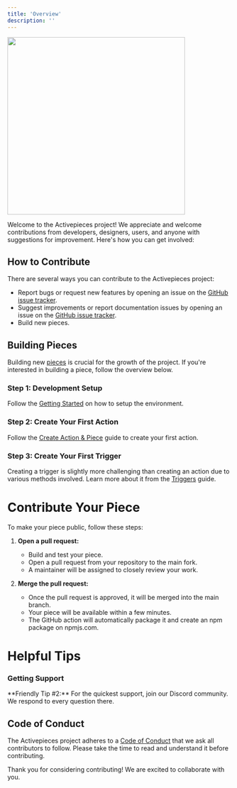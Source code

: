 ```yaml
---
title: 'Overview'
description: ''
---
```


<Frame caption="Little beaver with a heartwarming desire to assist those getting started in contributing">
   <img height="400" width="400" src="../resources/beavers/pupil.png" />
</Frame>

Welcome to the Activepieces project! We appreciate and welcome contributions from developers, designers, users, and anyone with suggestions for improvement. Here's how you can get involved:

## How to Contribute

There are several ways you can contribute to the Activepieces project:

- Report bugs or request new features by opening an issue on the [GitHub issue tracker](https://github.com/activepieces/activepieces/issues).
- Suggest improvements or report documentation issues by opening an issue on the [GitHub issue tracker](https://github.com/activepieces/activepieces/issues).
- Build new pieces.

## Building Pieces

Building new [pieces](https://github.com/orgs/activepieces/projects/5/views/1) is crucial for the growth of the project. If you're interested in building a piece, follow the overview below.

### Step 1: Development Setup

Follow the [Getting Started](./development-setup/getting-started) on how to setup the environment.

### Step 2: Create Your First Action

Follow the [Create Action & Piece](building-pieces/create-action) guide to create your first action.

### Step 3: Create Your First Trigger

Creating a trigger is slightly more challenging than creating an action due to various methods involved. Learn more about it from the [Triggers](building-pieces/triggers) guide.

# Contribute Your Piece

To make your piece public, follow these steps:

1. **Open a pull request:**
   - Build and test your piece.
   - Open a pull request from your repository to the main fork.
   - A maintainer will be assigned to closely review your work.

2. **Merge the pull request:**
   - Once the pull request is approved, it will be merged into the main branch.
   - Your piece will be available within a few minutes.
   - The GitHub action will automatically package it and create an npm package on npmjs.com.

# Helpful Tips

### Getting Support

<Tip>
**Friendly Tip #2:**
For the quickest support, join our Discord community. We respond to every question there.
</Tip>

## Code of Conduct

The Activepieces project adheres to a [Code of Conduct](https://github.com/activepieces/activepieces/blob/main/.github/CODE_OF_CONDUCT.md) that we ask all contributors to follow. Please take the time to read and understand it before contributing.

Thank you for considering contributing! We are excited to collaborate with you.